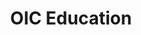 ---
title: 'OIC Education'
publishedAt: '2024-04-09'
summary: 'OIC Education was the client for my capstone project where we built a school staff portal for them.'
---